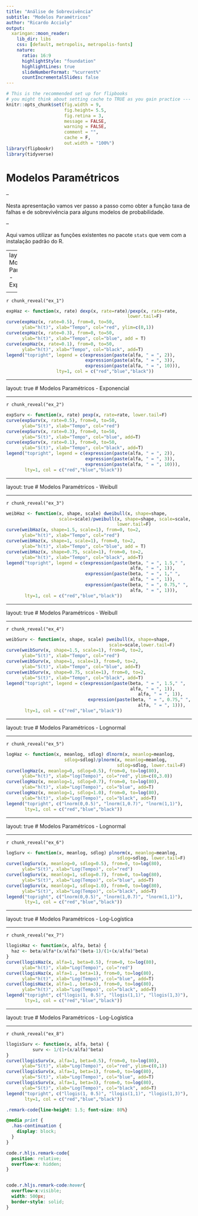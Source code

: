 ```yaml
---
title: "Análise de Sobrevivência"
subtitle: "Modelos Paramétricos"
author: "Ricardo Accioly"
output:
  xaringan::moon_reader:
    lib_dir: libs
    css: [default, metropolis, metropolis-fonts]
    nature:
      ratio: 16:9
      highlightStyle: "foundation"
      highlightLines: true
      slideNumberFormat: "%current%"
      countIncrementalSlides: false
---
```



```r
# This is the recommended set up for flipbooks
# you might think about setting cache to TRUE as you gain practice --- building flipbooks from scratch can be time consuming
knitr::opts_chunk$set(fig.width = 9, 
                      fig.height= 5.5,  
                      fig.retina = 3, 
                      message = FALSE, 
                      warning = FALSE, 
                      comment = "", 
                      cache = F, 
                      out.width = "100%")
library(flipbookr)
library(tidyverse)
```


# Modelos Paramétricos

--

Nesta apresentação vamos ver passo a passo como obter a função taxa de falhas e de sobrevivência para alguns modelos de probabilidade.

--

Aqui vamos utilizar as funções existentes no pacote `stats` que vem com a instalação padrão do R. 

---
layout: true
# Modelos Paramétricos - Exponencial


<!-- get a flipbook version of the my_cars code chunk - pauses are where parentheses are balanced -->
---

`r chunk_reveal("ex_1")`

```r
expHaz <- function(x, rate) dexp(x, rate=rate)/pexp(x, rate=rate,
                                              lower.tail=F)
curve(expHaz(x, rate=0.5), from=0, to=50,
      ylab="h(t)", xlab="Tempo", col="red", ylim=c(0,1))
curve(expHaz(x, rate=0.3), from=0, to=50, 
      ylab="h(t)", xlab="Tempo", col="blue", add = T)
curve(expHaz(x, rate=0.1), from=0, to=50,
      ylab="h(t)", xlab="Tempo", col="black", add=T)
legend("topright", legend = c(expression(paste(alfa, " = ", 2)),
                              expression(paste(alfa, " = ", 3)),
                              expression(paste(alfa, " = ", 10))),
                   lty=1, col = c("red","blue","black"))
```

---

layout: true
# Modelos Paramétricos - Exponencial

---

`r chunk_reveal("ex_2")`

```r
expSurv <- function(x, rate) pexp(x, rate=rate, lower.tail=F)
curve(expSurv(x, rate=0.5), from=0, to=50,
      ylab="S(t)", xlab="Tempo", col="red")
curve(expSurv(x, rate=0.3), from=0, to=50,
      ylab="S(t)", xlab="Tempo", col="blue", add=T)
curve(expSurv(x, rate=0.1), from=0, to=50,
      ylab="S(t)", xlab="Tempo", col="black", add=T)
legend("topright", legend = c(expression(paste(alfa, " = ", 2)),
                              expression(paste(alfa, " = ", 3)),
                              expression(paste(alfa, " = ", 10))),
       lty=1, col = c("red","blue","black"))
```

---

layout: true
# Modelos Paramétricos - Weibull

---

`r chunk_reveal("ex_3")`

```r
weibHaz <- function(x, shape, scale) dweibull(x, shape=shape,
                    scale=scale)/pweibull(x, shape=shape, scale=scale,
                                          lower.tail=F)
curve(weibHaz(x, shape=1.5, scale=1), from=0, to=2,
      ylab="h(t)", xlab="Tempo", col="red")
curve(weibHaz(x, shape=1, scale=1), from=0, to=2, 
      ylab="h(t)", xlab="Tempo", col="blue", add = T)
curve(weibHaz(x, shape=0.75, scale=1), from=0, to=2,
      ylab="h(t)", xlab="Tempo", col="black", add=T)
legend("topright", legend = c(expression(paste(beta, " = ", 1.5," ",
                                               alfa, " = ", 1)),
                              expression(paste(beta, " = ", 1," ",
                                               alfa, " = ", 1)),
                              expression(paste(beta, " = ", 0.75," ",
                                               alfa, " = ", 1))),
       lty=1, col = c("red","blue","black"))
```


---

layout: true
# Modelos Paramétricos - Weibull

---

`r chunk_reveal("ex_4")`

```r
weibSurv <- function(x, shape, scale) pweibull(x, shape=shape, 
                                       scale=scale,lower.tail=F)
curve(weibSurv(x, shape=1.5, scale=1), from=0, to=2,
      ylab="S(t)", xlab="Tempo", col="red")
curve(weibSurv(x, shape=1, scale=1), from=0, to=2,
      ylab="S(t)", xlab="Tempo", col="blue", add=T)
curve(weibSurv(x, shape=0.75, scale=1), from=0, to=2,
      ylab="S(t)", xlab="Tempo", col="black", add=T)
legend("topright", legend = c(expression(paste(beta, " = ", 1.5," ",
                                               alfa, " = ", 1)),                                            expression(paste(beta, " = ", 1," ",
                                                  alfa, " = ", 1)),
                               expression(paste(beta, " = ", 0.75," ",
                                                  alfa, " = ", 1))),
       lty=1, col = c("red","blue","black"))
```

---

layout: true
# Modelos Paramétricos - Lognormal

---

`r chunk_reveal("ex_5")`

```r
logHaz <- function(x, meanlog, sdlog) dlnorm(x, meanlog=meanlog,
                      sdlog=sdlog)/plnorm(x, meanlog=meanlog, 
                                          sdlog=sdlog, lower.tail=F)
curve(logHaz(x, meanlog=0, sdlog=0.5), from=0, to=log(80),
      ylab="h(t)", xlab="log(Tempo)", col="red", ylim=c(0,3.0))
curve(logHaz(x, meanlog=1, sdlog=0.7), from=0, to=log(80),
      ylab="h(t)", xlab="Log(Tempo)", col="blue", add=T)
curve(logHaz(x, meanlog=1, sdlog=1.0), from=0, to=log(80),
      ylab="h(t)", xlab="Log(Tempo)", col="black", add=T)
legend("topright", c("lnorm(0,0.5)", "lnorm(1,0.7)", "lnorm(1,1)"),
       lty=1, col = c("red","blue","black"))
```

---

layout: true
# Modelos Paramétricos - Lognormal

---

`r chunk_reveal("ex_6")`

```r
logSurv <- function(x, meanlog, sdlog) plnorm(x, meanlog=meanlog,
                                          sdlog=sdlog, lower.tail=F)
curve(logSurv(x, meanlog=0, sdlog=0.5), from=0, to=log(80),
      ylab="S(t)", xlab="Log(Tempo)", col="red")
curve(logSurv(x, meanlog=1, sdlog=0.7), from=0, to=log(80),
      ylab="S(t)", xlab="Log(Tempo)", col="blue", add=T)
curve(logSurv(x, meanlog=1, sdlog=1.0), from=0, to=log(80),
      ylab="S(t)", xlab="Log(Tempo)", col="black", add=T)
legend("topright", c("lnorm(0,0.5)", "lnorm(1,0.7)", "lnorm(1,1)"),
       lty=1, col = c("red","blue","black"))
```

---

layout: true
# Modelos Paramétricos - Log-Logística

---

`r chunk_reveal("ex_7")`

```r
llogisHaz <- function(x, alfa, beta) {
  haz <- beta/alfa*(x/alfa)^(beta-1)/(1+(x/alfa)^beta)  
}
curve(llogisHaz(x, alfa=1, beta=0.5), from=0, to=log(80),
      ylab="h(t)", xlab="Log(Tempo)", col="red")
curve(llogisHaz(x, alfa=1., beta=1), from=0, to=log(80),
      ylab="h(t)", xlab="Log(Tempo)", col="blue", add=T)
curve(llogisHaz(x, alfa=1., beta=3), from=0, to=log(80),
      ylab="h(t)", xlab="Log(Tempo)", col="black", add=T)
legend("topright", c("llogis(1, 0.5)", "llogis(1,1)", "llogis(1,3)"),
       lty=1, col = c("red","blue","black"))
```

---

layout: true
# Modelos Paramétricos - Log-Logística

---

`r chunk_reveal("ex_8")`

```r
llogisSurv <- function(x, alfa, beta) {
          surv <- 1/(1+(x/alfa)^beta)  
}
curve(llogisSurv(x, alfa=1, beta=0.5), from=0, to=log(80),
      ylab="S(t)", xlab="Log(Tempo)", col="red", ylim=c(0,1))
curve(llogisSurv(x, alfa=1, beta=1), from=0, to=log(80),
      ylab="S(t)", xlab="Log(Tempo)", col="blue", add=T)
curve(llogisSurv(x, alfa=1, beta=3), from=0, to=log(80),
      ylab="S(t)", xlab="Log(Tempo)", col="black", add=T)
legend("topright", c("llogis(1, 0.5)", "llogis(1,1)", "llogis(1,3)"),
       lty=1, col = c("red","blue","black"))
```



<!-- adjust font size in this css code chunk, currently 80 -->

```css
.remark-code{line-height: 1.5; font-size: 80%}

@media print {
  .has-continuation {
    display: block;
  }
}

code.r.hljs.remark-code{
  position: relative;
  overflow-x: hidden;
}


code.r.hljs.remark-code:hover{
  overflow-x:visible;
  width: 500px;
  border-style: solid;
}
```



